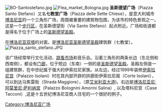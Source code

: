 {{coord|44.492237|11.348217|region:IT|display=title}}
[[Image:BO-Santostefano.jpg|thumb]]
[[File:Flea_market_Bologna.jpg|thumb]]
'''圣斯德望广场'''（Piazza Santo Stefano）又名'''七教堂广场'''（Piazza delle Sette Chiese），是意大利城市[[博洛尼亚|博洛尼亚]]的一个三角形广场，周围被重要的建筑物包围，为该市的特色景观之一。这是一个[[步行街|步行区]]，在圣斯德望街（Via Santo Stefano）起点附近。广场和街道都是得名于位于广场上的[[博洛尼亚圣斯德望圣殿|圣斯德望圣殿]]。

在[[博洛尼亚双塔|博洛尼亚双塔]]的对面，是[[博洛尼亚圣斯德望圣殿|博洛尼亚圣斯德望圣殿]]建筑群（七教堂）。
[[File:Piazza_santo_stefano.JPG|thumb]]

该广场经常举行文化活动、[[跳蚤市场|跳蚤市场]]和音乐会。沿着三角形的两条长边（东北侧和西南侧），都设有[[门廊|门廊]]，位于短边（东南）一侧的是[[博洛尼亚圣斯德望圣殿|圣斯德望圣殿]]。圣殿左侧是一组建筑群，在中世纪属于强大的伊索拉尼家族。从左边，经过1999年装修[[伊索拉尼宫|伊索拉尼宫]]（Palazzo Isolani）时在其内部开辟的拱廊街伊索拉尼阁（Corte Isolani），可以到达马焦雷街（Strada Maggiore），（原[[艾米利亚大道|艾米利亚大道]])。右边是[[博洛尼亚尼·阿莫里尼·萨利纳宫|博洛尼亚尼·阿莫里尼·萨利纳宫]]（Palazzo Bolognini Amorini Salina）, 以及塔科尼宫（Case Tacconi）,这是十五世纪博洛尼亚商人住宅的一个很好的例子。

{{multiple image
 | align     = center
 | direction = horizontal
 | header_align =
 | header    = 圣斯德望广场
 | image1    = Stefano2-1.jpg
 | width1    = 300
 | caption1  = 东北侧
 | image3    = Stefano1-1.jpg
 | width3    = 300
 | caption3  = 西南侧
 | image2  = Piazza Santo Stefano (03) Bologna.JPG
 | width2 = 300
 | caption2 = 东南侧
 }}
[[Category:博洛尼亚广场|Category:博洛尼亚广场]]